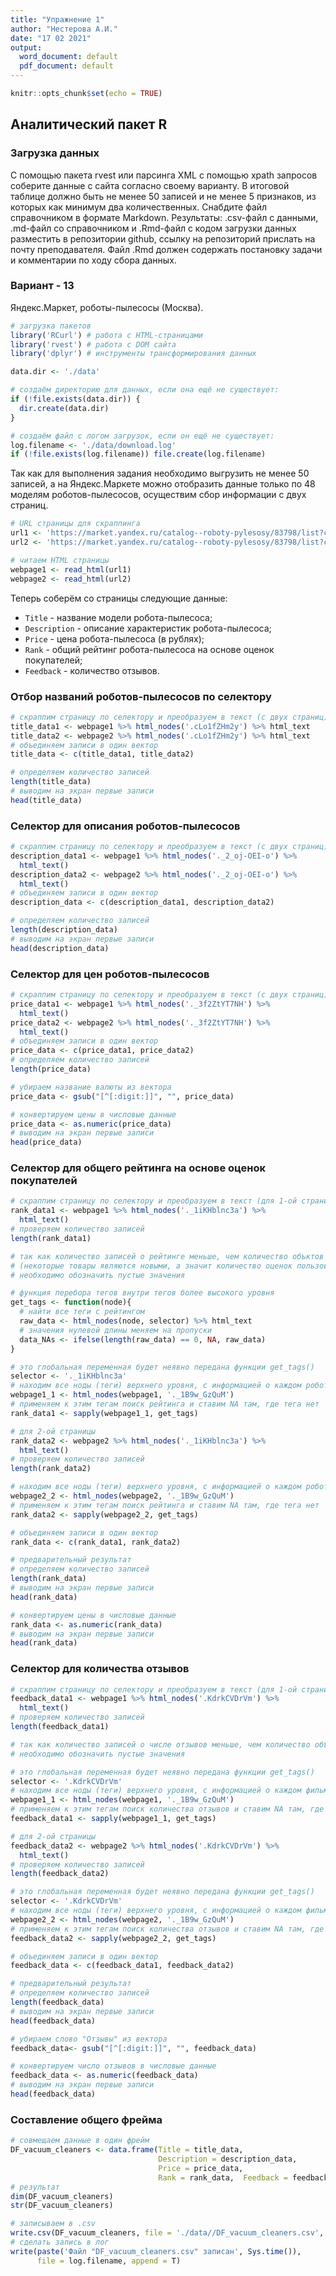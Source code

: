 ---
title: "Упражнение 1"
author: "Нестерова А.И."
date: "17 02 2021"
output:
  word_document: default
  pdf_document: default
---

```{r setup, include=FALSE}
knitr::opts_chunk$set(echo = TRUE)
```

## Аналитический пакет R

### Загрузка данных

С помощью пакета rvest или парсинга XML с помощью xpath запросов соберите данные с
сайта согласно своему варианту. В итоговой таблице должно быть не менее 50 записей и не менее 5 признаков, из которых как минимум два количественных. Снабдите файл справочником в формате Markdown.
Результаты: .csv-файл с данными, .md-файл со справочником и .Rmd-файл с кодом
загрузки данных разместить в репозитории github, ссылку на репозиторий прислать на
почту преподавателя. Файл .Rmd должен содержать постановку задачи и комментарии по
ходу сбора данных.

### Вариант - 13

Яндекс.Маркет, роботы-пылесосы (Москва).

```{r Пакеты и директория, warning = F, message = F}
# загрузка пакетов
library('RCurl') # работа с HTML-страницами
library('rvest') # работа с DOM сайта
library('dplyr') # инструменты трансформирования данных

data.dir <- './data'

# создаём директорию для данных, если она ещё не существует:
if (!file.exists(data.dir)) {
  dir.create(data.dir)
}

# создаём файл с логом загрузок, если он ещё не существует:
log.filename <- './data/download.log'
if (!file.exists(log.filename)) file.create(log.filename)
```

Так как для выполнения задания необходимо выгрузить не менее 50 записей, а на Яндекс.Маркете можно отобразить данные только по 48 моделям роботов-пылесосов, осуществим сбор информации с двух страниц.

```{r Ссылки, warning = F, message = F}
# URL страницы для скраппинга
url1 <- 'https://market.yandex.ru/catalog--roboty-pylesosy/83798/list?cpa=0&hid=16302536&suggest_text=%D0%A0%D0%BE%D0%B1%D0%BE%D1%82%D1%8B-%D0%BF%D1%8B%D0%BB%D0%B5%D1%81%D0%BE%D1%81%D1%8B&suggest=1&suggest_history=1&suggest_type=category&was_redir=1&rt=12&onstock=1&local-offers-first=0&viewtype=list'
url2 <- 'https://market.yandex.ru/catalog--roboty-pylesosy/83798/list?cpa=0&hid=16302536&suggest_text=%D0%A0%D0%BE%D0%B1%D0%BE%D1%82%D1%8B-%D0%BF%D1%8B%D0%BB%D0%B5%D1%81%D0%BE%D1%81%D1%8B&suggest=1&suggest_history=1&suggest_type=category&was_redir=1&rt=12&onstock=1&page=2&local-offers-first=0&viewtype=list'

# читаем HTML страницы
webpage1 <- read_html(url1)
webpage2 <- read_html(url2)
```

Теперь соберём со страницы следующие данные:
  
- `Title` - название модели робота-пылесоса;
- `Description` - описание характеристик робота-пылесоса;
- `Price` - цена робота-пылесоса (в рублях);
- `Rank` - общий рейтинг робота-пылесоса на основе оценок покупателей;
- `Feedback` - количество отзывов.

### Отбор названий роботов-пылесосов по селектору

```{r Названия, echo = F, message = F, warning = F}
# скраппим страницу по селектору и преобразуем в текст (с двух страниц)
title_data1 <- webpage1 %>% html_nodes('.cLo1fZHm2y') %>% html_text
title_data2 <- webpage2 %>% html_nodes('.cLo1fZHm2y') %>% html_text
# объединяем записи в один вектор
title_data <- c(title_data1, title_data2)

# определяем количество записей
length(title_data)
# выводим на экран первые записи
head(title_data)
```

### Селектор для описания роботов-пылесосов

```{r Описание, echo = F, message = F, warning = F}
# скраппим страницу по селектору и преобразуем в текст (с двух страниц)
description_data1 <- webpage1 %>% html_nodes('._2_oj-OEI-o') %>% 
  html_text()
description_data2 <- webpage2 %>% html_nodes('._2_oj-OEI-o') %>% 
  html_text()
# объединяем записи в один вектор
description_data <- c(description_data1, description_data2)

# определяем количество записей
length(description_data)
# выводим на экран первые записи
head(description_data)
```
### Cелектор для цен роботов-пылесосов

```{r Цена, echo = F, message = F, warning = F}
# скраппим страницу по селектору и преобразуем в текст (с двух страниц)
price_data1 <- webpage1 %>% html_nodes('._3f2ZtYT7NH') %>% 
  html_text()
price_data2 <- webpage2 %>% html_nodes('._3f2ZtYT7NH') %>% 
  html_text()
# объединяем записи в один вектор
price_data <- c(price_data1, price_data2)
# определяем количество записей
length(price_data)

# убираем название валюты из вектора
price_data <- gsub("[^[:digit:]]", "", price_data)

# конвертируем цены в числовые данные
price_data <- as.numeric(price_data)
# выводим на экран первые записи
head(price_data)
```

### Cелектор для общего рейтинга на основе оценок покупателей

```{r Рейтинг, echo = F, message = F, warning = F}
# скраппим страницу по селектору и преобразуем в текст (для 1-ой страницы)
rank_data1 <- webpage1 %>% html_nodes('._1iKHblnc3a') %>% 
  html_text()
# проверяем количество записей 
length(rank_data1)

# так как количество записей о рейтинге меньше, чем количество объктов на странице (48)
# (некоторые товары являются новыми, а значит количество оценок пользователей недостаточно для составления рейтинга),
# необходимо обозначить пустые значения

# функция перебора тегов внутри тегов более высокого уровня
get_tags <- function(node){
  # найти все теги с рейтингом
  raw_data <- html_nodes(node, selector) %>% html_text
  # значения нулевой длины меняем на пропуски
  data_NAs <- ifelse(length(raw_data) == 0, NA, raw_data)
}

# это глобальная переменная будет неявно передана функции get_tags()
selector <- '._1iKHblnc3a'
# находим все ноды (теги) верхнего уровня, с информацией о каждом роботе-пылесосе
webpage1_1 <- html_nodes(webpage1, '._1B9w_GzQuM')
# применяем к этим тегам поиск рейтинга и ставим NA там, где тега нет
rank_data1 <- sapply(webpage1_1, get_tags)

# для 2-ой страницы
rank_data2 <- webpage2 %>% html_nodes('._1iKHblnc3a') %>% 
  html_text()
# проверяем количество записей 
length(rank_data2)

# находим все ноды (теги) верхнего уровня, с информацией о каждом роботе-пылесосе
webpage2_2 <- html_nodes(webpage2, '._1B9w_GzQuM')
# применяем к этим тегам поиск рейтинга и ставим NA там, где тега нет
rank_data2 <- sapply(webpage2_2, get_tags)

# объединяем записи в один вектор
rank_data <- c(rank_data1, rank_data2)

# предварительный результат
# определяем количество записей
length(rank_data)
# выводим на экран первые записи
head(rank_data)

# конвертируем цены в числовые данные
rank_data <- as.numeric(rank_data)
# выводим на экран первые записи
head(rank_data)
```

### Селектор для количества отзывов

```{r Отзывы, echo = F, message = F, warning = F}
# скраппим страницу по селектору и преобразуем в текст (для 1-ой страницы)
feedback_data1 <- webpage1 %>% html_nodes('.KdrkCVDrVm') %>% 
  html_text()
# проверяем количество записей 
length(feedback_data1)

# так как количество записей о числе отзывов меньше, чем количество объктов на странице (48) (из-за появления новинок),
# необходимо обозначить пустые значения

# это глобальная переменная будет неявно передана функции get_tags()
selector <- '.KdrkCVDrVm'
# находим все ноды (теги) верхнего уровня, с информацией о каждом фильме
webpage1_1 <- html_nodes(webpage1, '._1B9w_GzQuM')
# применяем к этим тегам поиск количества отзывов и ставим NA там, где тега нет
feedback_data1 <- sapply(webpage1_1, get_tags)

# для 2-ой страницы
feedback_data2 <- webpage2 %>% html_nodes('.KdrkCVDrVm') %>% 
  html_text()
# проверяем количество записей
length(feedback_data2)

# это глобальная переменная будет неявно передана функции get_tags()
selector <- '.KdrkCVDrVm'
# находим все ноды (теги) верхнего уровня, с информацией о каждом фильме
webpage2_2 <- html_nodes(webpage2, '._1B9w_GzQuM')
# применяем к этим тегам поиск количества отзывов и ставим NA там, где тега нет
feedback_data2 <- sapply(webpage2_2, get_tags)

# объединяем записи в один вектор
feedback_data <- c(feedback_data1, feedback_data2)

# предварительный результат
# определяем количество записей
length(feedback_data)
# выводим на экран первые записи
head(feedback_data)

# убираем слово "Отзывы" из вектора
feedback_data<- gsub("[^[:digit:]]", "", feedback_data)

# конвертируем число отзывов в числовые данные
feedback_data <- as.numeric(feedback_data)
# выводим на экран первые записи
head(feedback_data)
```

### Составление общего фрейма

```{r Фрейм, echo = F, message = F, warning = F}
# совмещаем данные в один фрейм
DF_vacuum_cleaners <- data.frame(Title = title_data, 
                                 Description = description_data, 
                                 Price = price_data, 
                                 Rank = rank_data,  Feedback = feedback_data)
# результат
dim(DF_vacuum_cleaners)
str(DF_vacuum_cleaners)

# записываем в .csv
write.csv(DF_vacuum_cleaners, file = './data//DF_vacuum_cleaners.csv', row.names = F)
# сделать запись в лог
write(paste('Файл "DF_vacuum_cleaners.csv" записан', Sys.time()), 
      file = log.filename, append = T)

```

